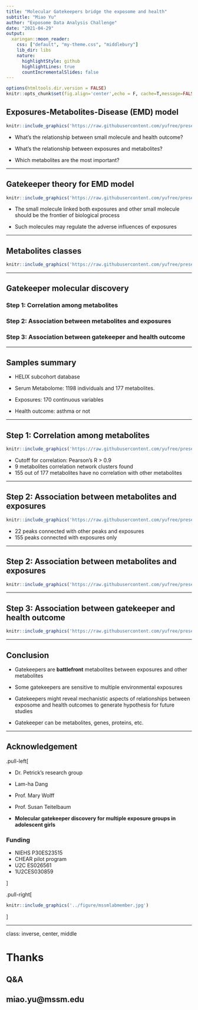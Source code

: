 ```yaml
---
title: "Molecular Gatekeepers bridge the exposome and health"
subtitle: "Miao Yu"
author: "Exposome Data Analysis Challenge"
date: "2021-04-29"
output:
  xaringan::moon_reader:
    css: ["default", "my-theme.css", "middlebury"]
    lib_dir: libs
    nature:
      highlightStyle: github
      highlightLines: true
      countIncrementalSlides: false
---
```


```r
options(htmltools.dir.version = FALSE)
knitr::opts_chunk$set(fig.align='center',echo = F, cache=T,message=FALSE,warning=FALSE,comment=NA)
```

## Exposures-Metabolites-Disease (EMD) model

```r
knitr::include_graphics('https://raw.githubusercontent.com/yufree/presentation/gh-pages/figure/EMD.png')
```

- What's the relationship between small molecule and health outcome?

- What's the relationship between exposures and metabolites?

- Which metabolites are the most important?

---

## Gatekeeper theory for EMD model

```r
knitr::include_graphics('https://raw.githubusercontent.com/yufree/presentation/gh-pages/figure/EMDG.png')
```

- The small molecule linked both exposures and other small molecule should be the frontier of biological process

- Such molecules may regulate the adverse influences of exposures

---

## Metabolites classes

```r
knitr::include_graphics('https://raw.githubusercontent.com/yufree/presentation/gh-pages/figure/gkc.png')
```

---

## Gatekeeper molecular discovery

### Step 1: Correlation among metabolites

### Step 2: Association between metabolites and exposures

### Step 3: Association between gatekeeper and health outcome

---

## Samples summary

- HELIX subcohort database

- Serum Metabolome: 1198 individuals and 177 metabolites. 

- Exposures: 170 continuous variables

- Health outcome: asthma or not

---

## Step 1: Correlation among metabolites

```r
knitr::include_graphics('https://raw.githubusercontent.com/yufree/presentation/gh-pages/figure/mnec.png')
```

- Cutoff for correlation: Pearson's R > 0.9
- 9 metabolites correlation network clusters found
- 155 out of 177 metabolites have no correlation with other metabolites

---

## Step 2: Association between metabolites and exposures

```r
knitr::include_graphics('https://raw.githubusercontent.com/yufree/presentation/gh-pages/figure/menec.png')
```

- 22 peaks connected with other peaks and exposures
- 155 peaks connected with exposures only

---

## Step 2: Association between metabolites and exposures

```r
knitr::include_graphics('https://raw.githubusercontent.com/yufree/presentation/gh-pages/figure/upset.png')
```

---

## Step 3: Association between gatekeeper and health outcome

```r
knitr::include_graphics('https://raw.githubusercontent.com/yufree/presentation/gh-pages/figure/gka.png')
```

---

## Conclusion

- Gatekeepers are **battlefront** metabolites between exposures and other metabolites

- Some gatekeepers are sensitive to multiple environmental exposures

- Gatekeepers might reveal mechanistic aspects of relationships between exposome and health outcomes to generate hypothesis for future studies

- Gatekeeper can be metabolites, genes, proteins, etc.

---

## Acknowledgement

.pull-left[

- Dr. Petrick's research group

- Lam-ha Dang

- Prof. Mary Wolff

- Prof. Susan Teitelbaum

- **Molecular gatekeeper discovery for multiple exposure groups in adolescent girls** 

### Funding

- NIEHS P30ES23515
- CHEAR pilot program
- U2C ES026561
- 1U2CES030859

]


.pull-right[

```r
knitr::include_graphics('../figure/mssmlabmember.jpg')
```

]

---

class: inverse, center, middle

# Thanks 

## Q&A

## miao.yu@mssm.edu
